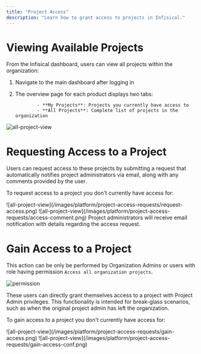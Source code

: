 ```yaml
---
title: "Project Access"
description: "Learn how to grant access to projects in Infisical."
---
```


# Viewing Available Projects

From the Infisical dashboard, users can view all projects within the organization:

1.  Navigate to the main dashboard after logging in
2.  The overview page for each product displays two tabs:

        		- **My Projects**: Projects you currently have access to
        		- **All Projects**: Complete list of projects in the organization

![all-project-view](/images/platform/project-access-requests/all-project-view.png)

# Requesting Access to a Project

Users can request access to these projects by submitting a request that automatically notifies project administrators via email, along with any comments provided by the user.

To request access to a project you don't currently have access for:

<Steps>
  <Step title="Click on Request Access button next to the project name">
    ![all-project-view](/images/platform/project-access-requests/request-access.png)
  </Step>
  <Step title="Add a comment explaining why you need access">
    ![all-project-view](/images/platform/project-access-requests/access-comment.png)
  </Step>
  <Step title="Click Submit Request"></Step>
</Steps>

<Info>
  Project administrators will receive email notification with details regarding
  the access request.
</Info>

# Gain Access to a Project

This action can be only be performed by Organization Admins or users with role having permission `Access all organization projects`.

![permission](/images/platform/project-access-requests/access-all-project-permission.png)

These users can directly grant themselves access to a project with Project Admin privileges. This functionality is intended for break-glass scenarios, such as when the original project admin has left the organization.

To gain access to a project you don't currently have access for:

<Steps>
  <Step title="Click on Gain Access button next to the project name">
    ![all-project-view](/images/platform/project-access-requests/gain-access.png)
  </Step>
  <Step title="Type access to confirm your action">
    ![all-project-view](/images/platform/project-access-requests/gain-access-conf.png)
  </Step>
  <Step title="Click Submit Request"></Step>
</Steps>
